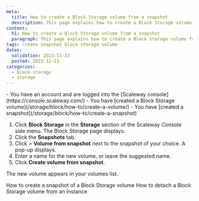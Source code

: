 ```yaml
---
meta:
  title: How to create a Block Storage volume from a snapshot
  description: This page explains how to create a Block Storage volume from a snapshot
content:
  h1: How to create a Block Storage volume from a snapshot
  paragraph: This page explains how to create a Block Storage volume from a snapshot
tags: create snapshot block storage volume
dates:
  validation: 2023-11-23
  posted: 2023-11-23
categories:
  - block-storage
  - storage
---
```


<Macro id="iam-requirements" />

<Message type="requirement">
  - You have an account and are logged into the [Scaleway console](https://console.scaleway.com/)
  - You have [created a Block Storage volume](/storage/block/how-to/create-a-volume/)
  - You have [created a snapshot](/storage/block/how-to/create-a-snapshot)
</Message>

1. Click **Block Storage** in the **Storage** section of the Scaleway Console side menu. The Block Storage page displays.
2. Click the **Snapshots** tab.
3. Click <Icon name="more" /> > **Volume from snapshot** next to the snapshot of your choice. A pop-up displays.
4. Enter a name for the new volume, or leave the suggested name.
5. Click **Create volume from snapshot**.

The new volume appears in your volumes list.


<Navigation title="See Also">
  <PreviousButton to="/storage/block/how-to/create-a-snapshot/">How to create a snapshot of a Block Storage volume</PreviousButton>
  <NextButton to="/storage/block/how-to/detach-a-volume/">How to detach a Block Storage volume from an Instance</NextButton>
</Navigation>